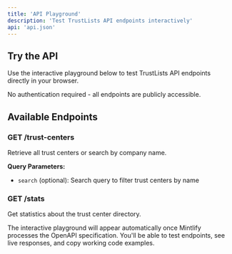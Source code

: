 ```yaml
---
title: 'API Playground'
description: 'Test TrustLists API endpoints interactively'
api: 'api.json'
---
```


## Try the API

Use the interactive playground below to test TrustLists API endpoints directly in your browser.

<Note>
No authentication required - all endpoints are publicly accessible.
</Note>

## Available Endpoints

### GET /trust-centers

Retrieve all trust centers or search by company name.

**Query Parameters:**
- `search` (optional): Search query to filter trust centers by name

### GET /stats

Get statistics about the trust center directory.

<Tip>
The interactive playground will appear automatically once Mintlify processes the OpenAPI specification. You'll be able to test endpoints, see live responses, and copy working code examples.
</Tip>
